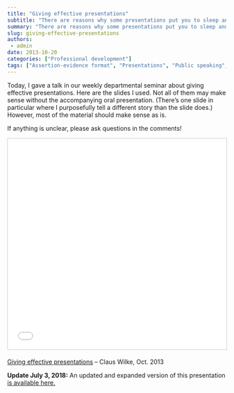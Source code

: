 ```yaml
---
title: "Giving effective presentations"
subtitle: "There are reasons why some presentations put you to sleep and others don't."
summary: "There are reasons why some presentations put you to sleep and others don't."
slug: giving-effective-presentations
authors:
 - admin
date: 2013-10-20
categories: ["Professional development"]
tags: ["Assertion-evidence format", "Presentations", "Public speaking", "Slide design"]
---
```


Today, I gave a talk in our weekly departmental seminar about giving effective presentations. Here are the slides I used. Not all of them may make sense without the accompanying oral presentation. (There's one slide in particular where I purposefully tell a different story than the slide does.) However, most of the material should make sense as is.

If anything is unclear, please ask questions in the comments!

<iframe src="//www.slideshare.net/slideshow/embed_code/key/cYcOAnmJQPQwbJ" width="595" height="485" frameborder="0" marginwidth="0" marginheight="0" scrolling="no" style="border:1px solid #CCC; border-width:1px; margin-bottom:5px; max-width: 100%;" allowfullscreen> </iframe>

[Giving effective presentations](https://www.slideshare.net/wilkelab/giving-effective-presentations-oct-2013) – Claus Wilke, Oct. 2013


**Update July 3, 2018:** An updated and expanded version of this presentation [is available here.](https://www.slideshare.net/ClausWilke/giving-effective-presentations-oct-2016)